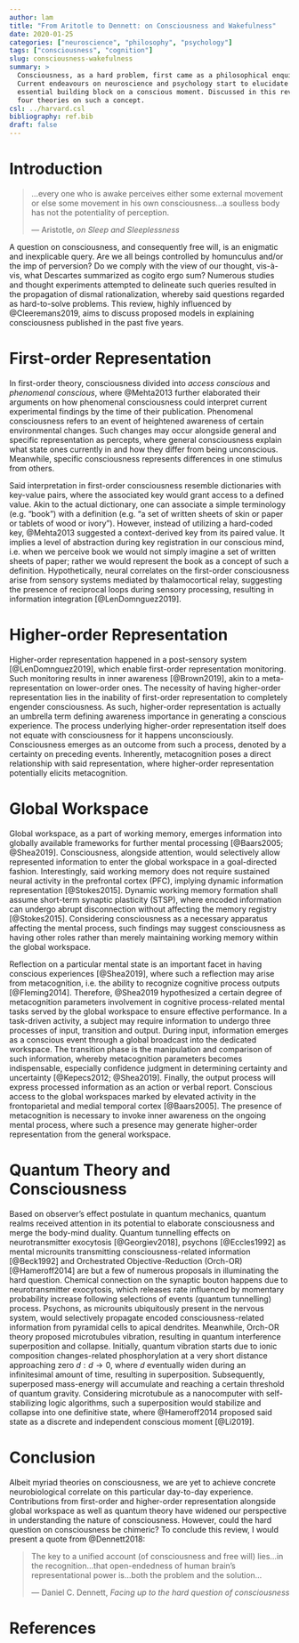 ```yaml
---
author: lam
title: "From Aritotle to Dennett: on Consciousness and Wakefulness"
date: 2020-01-25
categories: ["neuroscience", "philosophy", "psychology"]
tags: ["consciousness", "cognition"]
slug: consciousness-wakefulness
summary: >
  Consciousness, as a hard problem, first came as a philosophical enquiry.
  Current endeavours on neuroscience and psychology start to elucidate the
  essential building block on a conscious moment. Discussed in this review are
  four theories on such a concept.
csl: ../harvard.csl
bibliography: ref.bib
draft: false
---
```


# Introduction

> ...every one who is awake perceives either some external movement or else some
> movement in his own consciousness...a soulless body has not the potentiality
> of perception.  
>  
> --- Aristotle, *on Sleep and Sleeplessness*

A question on consciousness, and consequently free will, is an enigmatic and
inexplicable query. Are we all beings controlled by homunculus and/or the imp
of perversion? Do we comply with the view of our thought, vis-à-vis, what
Descartes summarized as cogito ergo sum? Numerous studies and thought
experiments attempted to delineate such queries resulted in the propagation of
dismal rationalization, whereby said questions regarded as hard-to-solve
problems. This review, highly influenced by @Cleeremans2019, aims to
discuss proposed models in explaining consciousness published in the past five
years.

# First-order Representation

In first-order theory, consciousness divided into *access conscious* and
*phenomenal conscious*, where @Mehta2013 further elaborated their arguments on
how phenomenal consciousness could interpret current experimental findings by
the time of their publication.  Phenomenal consciousness refers to an event of
heightened awareness of certain environmental changes. Such changes may
occur alongside general and specific representation as percepts, where general
consciousness explain what state ones currently in and how they differ from being
unconscious. Meanwhile, specific consciousness represents differences in one
stimulus from others.

Said interpretation in first-order consciousness resemble dictionaries with
key-value pairs, where the associated key would grant access to a defined
value. Akin to the actual dictionary, one can associate a simple terminology
(e.g.  "book") with a definition (e.g. "a set of written sheets of skin or
paper or tablets of wood or ivory").  However, instead of utilizing a
hard-coded key, @Mehta2013 suggested a context-derived key from its paired
value. It implies a level of abstraction during key registration in our
conscious mind, i.e. when we perceive book we would not simply imagine a set of
written sheets of paper; rather we would represent the book as a concept of
such a definition. Hypothetically, neural correlates on the first-order
consciousness arise from sensory systems mediated by thalamocortical relay,
suggesting the presence of reciprocal loops during sensory processing,
resulting in information integration [@LenDomnguez2019].

# Higher-order Representation

Higher-order representation happened in a post-sensory system
[@LenDomnguez2019], which enable first-order representation monitoring. Such
monitoring results in inner awareness [@Brown2019], akin to a
meta-representation on lower-order ones. The necessity of having higher-order
representation lies in the inability of first-order representation to
completely engender consciousness. As such, higher-order representation is
actually an umbrella term defining awareness importance in generating a
conscious experience. The process underlying higher-order representation itself
does not equate with consciousness for it happens unconsciously. Consciousness
emerges as an outcome from such a process, denoted by a certainty on preceding
events. Inherently, metacognition poses a direct relationship with said
representation, where higher-order representation potentially elicits
metacognition.

# Global Workspace

Global workspace, as a part of working memory, emerges information into
globally available frameworks for further mental processing [@Baars2005;
@Shea2019].  Consciousness, alongside attention, would selectively allow
represented information to enter the global workspace in a goal-directed
fashion.  Interestingly, said working memory does not require sustained neural
activity in the prefrontal cortex (PFC), implying dynamic information
representation [@Stokes2015]. Dynamic working memory formation shall assume
short-term synaptic plasticity (STSP), where encoded information can undergo
abrupt disconnection without affecting the memory registry [@Stokes2015].
Considering consciousness as a necessary apparatus affecting the mental process,
such findings may suggest consciousness as having other roles rather than
merely maintaining working memory within the global workspace.

Reflection on a particular mental state is an important facet in having
conscious experiences [@Shea2019], where such a reflection may arise from
metacognition, i.e. the ability to recognize cognitive process outputs
[@Fleming2014]. Therefore, @Shea2019 hypothesized a certain degree of
metacognition parameters involvement in cognitive process-related mental tasks
served by the global workspace to ensure effective performance. In a
task-driven activity, a subject may require information to undergo three
processes of input, transition and output. During input, information emerges as
a conscious event through a global broadcast into the dedicated workspace. The
transition phase is the manipulation and comparison of such information,
whereby metacognition parameters becomes indispensable, especially confidence
judgment in determining certainty and uncertainty [@Kepecs2012; @Shea2019].
Finally, the output process will express processed information as an action or
verbal report. Conscious access to the global workspaces marked by elevated
activity in the frontoparietal and medial temporal cortex [@Baars2005]. The
presence of metacognition is necessary to invoke inner awareness on the ongoing
mental process, where such a presence may generate higher-order representation
from the general workspace.

# Quantum Theory and Consciousness

Based on observer's effect postulate in quantum mechanics, quantum realms
received attention in its potential to elaborate consciousness and merge the
body-mind duality. Quantum tunnelling effects on neurotransmitter exocytosis
[@Georgiev2018], psychons [@Eccles1992] as mental microunits transmitting
consciousness-related information [@Beck1992] and Orchestrated
Objective-Reduction (Orch-OR) [@Hameroff2014] are but a few of numerous
proposals in illuminating the hard question. Chemical connection on the
synaptic bouton happens due to neurotransmitter exocytosis, which releases rate
influenced by momentary probability increase following selections of events
(quantum tunnelling) process. Psychons, as microunits ubiquitously present in
the nervous system, would selectively propagate encoded consciousness-related
information from pyramidal cells to apical dendrites. Meanwhile, Orch-OR theory
proposed microtubules vibration, resulting in quantum interference
superposition and collapse. Initially, quantum vibration starts due to ionic
composition changes-related phosphorylation at a very short distance
approaching zero $d: d \to 0$, where $d$ eventually widen during an
infinitesimal amount of time, resulting in superposition. Subsequently,
superposed mass-energy will accumulate and reaching a certain threshold of
quantum gravity. Considering microtubule as a nanocomputer with
self-stabilizing logic algorithms, such a superposition would stabilize and
collapse into one definitive state, where @Hameroff2014 proposed said state as
a discrete and independent conscious moment [@Li2019].

# Conclusion

Albeit myriad theories on consciousness, we are yet to achieve concrete
neurobiological correlate on this particular day-to-day experience.
Contributions from first-order and higher-order representation alongside global
workspace as well as quantum theory have widened our perspective in understanding
the nature of consciousness. However, could the hard question on consciousness
be chimeric? To conclude this review, I would present a
quote from @Dennett2018:

> The key to a unified account (of consciousness and free will) lies...in the
> recognition...that open-endedness of human brain's representational power
> is...both the problem and the solution...  
>  
> --- Daniel C. Dennett, *Facing up to the hard question of consciousness*

# References
